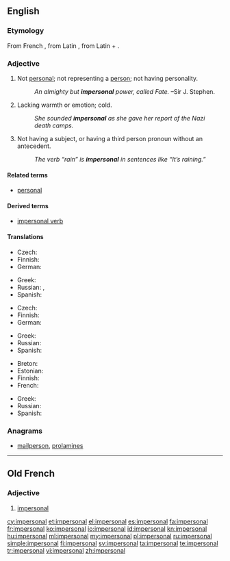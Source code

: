 ==English==

===Etymology===
From French {{term|impersonnel|lang=fr}}, from Latin {{term|impersonalis|lang=la}}, from Latin {{term|im-||not}} + {{term|personalis||personal|lang=la}}.

===Adjective===
{{en-adj}}

# Not [[personal]]; not representing a [[person]]; not having personality.
#: ''An almighty but '''impersonal''' power, called Fate.'' &ndash;Sir J. Stephen.
# Lacking warmth or emotion; cold.
#: ''She sounded '''impersonal''' as she gave her report of the Nazi death camps.''
# {{grammar|of a verb or other word}} Not having a subject, or having a third person pronoun without an antecedent.
#: ''The verb “rain” is '''impersonal''' in sentences like “It’s raining.”''

====Related terms====
* [[personal]]

====Derived terms====
* [[impersonal verb]]

====Translations====
{{trans-top|not representing a person}}
* Czech: {{t-|cs|neosobní|m}}
* Finnish: {{t-|fi|persoonaton}}
* German: {{t-|de|unpersönlich}}
{{trans-mid}}
* Greek: {{t+|el|απρόσωπος|sc=Grek}}
* Russian: {{t|ru|безличный|tr=bezlíčnyj|sc=Cyrl}}, {{t|ru|обезличенный|tr=obezlíčennyj|sc=Cyrl}}
* Spanish: {{t+|es|impersonal}}
{{trans-bottom}}

{{trans-top|lacking warmth or emotion}}
* Czech: {{t-|cs|neosobní|m}}
* Finnish: {{t-|fi|persoonaton}}
* German: {{t-|de|unpersönlich}}
{{trans-mid}}
* Greek: {{t+|el|απρόσωπος|sc=Grek}}
* Russian: {{t|ru|отчуждённый|tr=otčuždjónnyj|sc=Cyrl}}
* Spanish: {{t+|es|impersonal}}
{{trans-bottom}}

{{trans-top|grammar}}
* Breton: {{t-|br|dic'hour}}
* Estonian: {{t-|et|umbisikuline}}
* Finnish: {{t-|fi|persoonaton}}
* French: {{t+|fr|impersonnel}}
{{trans-mid}}
* Greek: {{t+|el|απρόσωπος|sc=Grek}}
* Russian: {{t|ru|безличный|tr=bezlíčnyj|sc=Cyrl}}
* Spanish: {{t+|es|impersonal}}
{{trans-bottom}}

===Anagrams===
* [[mailperson#English|mailperson]], [[prolamines#English|prolamines]]

----

==Old French==

===Adjective===
{{head|fro|adjective|g=m|feminine|impersonale|or|impersonal}}

# {{grammar|lang=fro}} [[impersonal#English|impersonal]]

[[cy:impersonal]]
[[et:impersonal]]
[[el:impersonal]]
[[es:impersonal]]
[[fa:impersonal]]
[[fr:impersonal]]
[[ko:impersonal]]
[[io:impersonal]]
[[id:impersonal]]
[[kn:impersonal]]
[[hu:impersonal]]
[[ml:impersonal]]
[[my:impersonal]]
[[pl:impersonal]]
[[ru:impersonal]]
[[simple:impersonal]]
[[fi:impersonal]]
[[sv:impersonal]]
[[ta:impersonal]]
[[te:impersonal]]
[[tr:impersonal]]
[[vi:impersonal]]
[[zh:impersonal]]